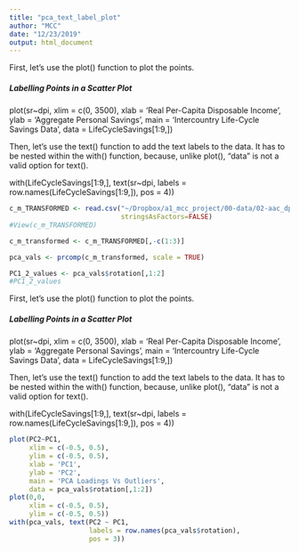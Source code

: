 ```yaml
---
title: "pca_text_label_plot"
author: "MCC"
date: "12/23/2019"
output: html_document
---
```


First, let’s use the plot() function to plot the points.

##### Labelling Points in a Scatter Plot

plot(sr~dpi, xlim = c(0, 3500), xlab = 'Real Per-Capita Disposable Income', ylab = 'Aggregate Personal Savings', main = 'Intercountry Life-Cycle Savings Data', data = LifeCycleSavings[1:9,])

Then, let’s use the text() function to add the text labels to the data.  It has to be nested within the with() function, because, unlike plot(), “data” is not a valid option for text().

with(LifeCycleSavings[1:9,], text(sr~dpi, labels = row.names(LifeCycleSavings[1:9,]), pos = 4))

```r
c_m_TRANSFORMED <- read.csv("~/Dropbox/a1_mcc_project/00-data/02-aac_dpc_values/c_m_TRANSFORMED.csv",
                            stringsAsFactors=FALSE)
#View(c_m_TRANSFORMED)

c_m_transformed <- c_m_TRANSFORMED[,-c(1:3)]

pca_vals <- prcomp(c_m_transformed, scale = TRUE)

PC1_2_values <- pca_vals$rotation[,1:2]
#PC1_2_values

```

First, let’s use the plot() function to plot the points.

##### Labelling Points in a Scatter Plot

plot(sr~dpi, xlim = c(0, 3500), xlab = 'Real Per-Capita Disposable Income', ylab = 'Aggregate Personal Savings', main = 'Intercountry Life-Cycle Savings Data', data = LifeCycleSavings[1:9,])

Then, let’s use the text() function to add the text labels to the data.  It has to be nested within the with() function, because, unlike plot(), “data” is not a valid option for text().

with(LifeCycleSavings[1:9,], text(sr~dpi, labels = row.names(LifeCycleSavings[1:9,]), pos = 4))


```r
plot(PC2~PC1, 
     xlim = c(-0.5, 0.5), 
     ylim = c(-0.5, 0.5),
     xlab = 'PC1', 
     ylab = 'PC2', 
     main = 'PCA Loadings Vs Outliers', 
     data = pca_vals$rotation[,1:2])
plot(0,0,
     xlim = c(-0.5, 0.5), 
     ylim = c(-0.5, 0.5))
with(pca_vals, text(PC2 ~ PC1,
                    labels = row.names(pca_vals$rotation),
                    pos = 3))

```

